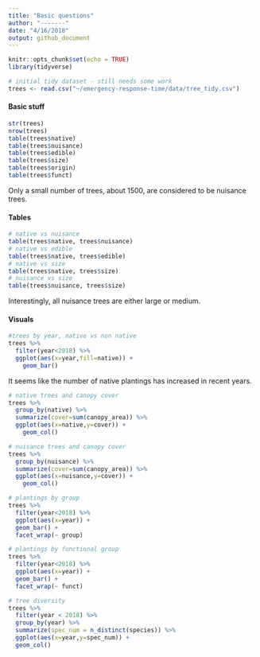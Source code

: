 ```yaml
---
title: "Basic questions"
author: "-------"
date: "4/16/2018"
output: github_document
---
```


```r
knitr::opts_chunk$set(echo = TRUE)
library(tidyverse)
```

```r
# initial tidy dataset - still needs some work
trees <- read.csv("~/emergency-response-time/data/tree_tidy.csv")
```

#### Basic stuff

```r
str(trees)
nrow(trees)
table(trees$native)
table(trees$nuisance)
table(trees$edible)
table(trees$size)
table(trees$origin)
table(trees$funct)
```

Only a small number of trees, about 1500, are considered to be nuisance trees.

#### Tables

```r
# native vs nuisance
table(trees$native, trees$nuisance)
# native vs edible
table(trees$native, trees$edible)
# native vs size
table(trees$native, trees$size)
# nuisance vs size
table(trees$nuisance, trees$size)
```

Interestingly, all nuisance trees are either large or medium.

#### Visuals

```r
#trees by year, native vs non native
trees %>%
  filter(year<2018) %>%
  ggplot(aes(x=year,fill=native)) + 
    geom_bar()
```

It seems like the number of native plantings has increased in recent years.

```r
# native trees and canopy cover
trees %>%
  group_by(native) %>%
  summarize(cover=sum(canopy_area)) %>%
  ggplot(aes(x=native,y=cover)) +
    geom_col()

# nuisance trees and canopy cover
trees %>%
  group_by(nuisance) %>%
  summarize(cover=sum(canopy_area)) %>%
  ggplot(aes(x=nuisance,y=cover)) +
    geom_col()

# plantings by group
trees %>%
  filter(year<2018) %>%
  ggplot(aes(x=year)) +
  geom_bar() +
  facet_wrap(~ group)

# plantings by functional group
trees %>%
  filter(year<2018) %>%
  ggplot(aes(x=year)) +
  geom_bar() +
  facet_wrap(~ funct)

# tree diversity
trees %>%
  filter(year < 2018) %>%
  group_by(year) %>%
  summarize(spec_num = n_distinct(species)) %>%
  ggplot(aes(x=year,y=spec_num)) + 
  geom_col()
```





